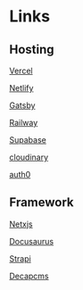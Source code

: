 # Links

## Hosting

[Vercel](https://vercel.com/microglia)

[Netlify](https://app.netlify.com)

[Gatsby](https://www.gatsbyjs.com/)

[Railway](https://railway.app/)

[Supabase](https://app.supabase.com/projects)

[cloudinary](https://console.cloudinary.com/)

[auth0](https://manage.auth0.com/)

## Framework

[Netxjs](https://nextjs.org)

[Docusaurus](https://docusaurus.io)

[Strapi](https://strapi.io/)

[Decapcms](https://decapcms.org/)